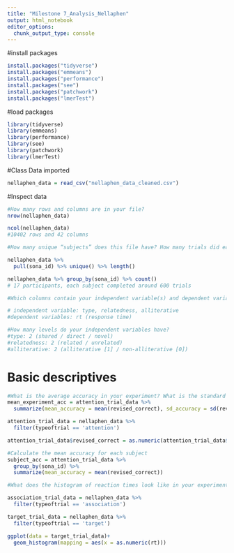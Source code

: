 ```yaml
---
title: "Milestone 7_Analysis_Nellaphen"
output: html_notebook
editor_options: 
  chunk_output_type: console
---
```


#install packages
```r
install.packages("tidyverse")
install.packages("emmeans")
install.packages("performance")
install.packages("see")
install.packages("patchwork")
install.packages("lmerTest")
```

#load packages
```r
library(tidyverse)
library(emmeans)
library(performance)
library(see)
library(patchwork)
library(lmerTest)
```

#Class Data imported

```r
nellaphen_data = read_csv("nellaphen_data_cleaned.csv")
```

#Inspect data
```r
#How many rows and columns are in your file?
nrow(nellaphen_data)

ncol(nellaphen_data)
#10402 rows and 42 columns

#How many unique “subjects” does this file have? How many trials did each subject do in this experiment?

nellaphen_data %>%
  pull(sona_id) %>% unique() %>% length()

nellaphen_data %>% group_by(sona_id) %>% count()
# 17 participants, each subject completed around 600 trials

#Which columns contain your independent variable(s) and dependent variable(s)?

# independent variable: type, relatedness, alliterative 
#dependent variables: rt (response time)

#How many levels do your independent variables have?
#type: 2 (shared / direct / novel)
#relatedness: 2 (related / unrelated) 
#alliterative: 2 (alliterative [1] / non-alliterative [0])

```


# Basic descriptives
```r
#What is the average accuracy in your experiment? What is the standard deviation of the accuracy?
mean_experiment_acc = attention_trial_data %>%
  summarize(mean_accuracy = mean(revised_correct), sd_accuracy = sd(revised_correct))

attention_trial_data = nellaphen_data %>%
  filter(typeoftrial == 'attention')

attention_trial_data$revised_correct = as.numeric(attention_trial_data$revised_correct)

#Calculate the mean accuracy for each subject
subject_acc = attention_trial_data %>%
  group_by(sona_id) %>%
  summarize(mean_accuracy = mean(revised_correct))

```

```r
#What does the histogram of reaction times look like in your experiment for the critical trials?

association_trial_data = nellaphen_data %>%
  filter(typeoftrial == 'association')

target_trial_data = nellaphen_data %>%
  filter(typeoftrial == 'target')

ggplot(data = target_trial_data)+
  geom_histogram(mapping = aes(x = as.numeric(rt)))


```


